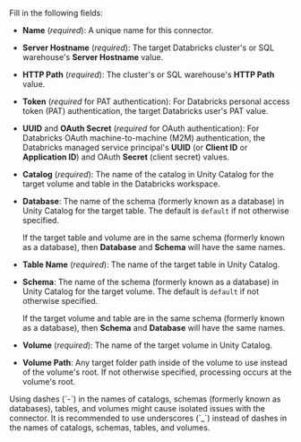 Fill in the following fields:

- **Name** (_required_): A unique name for this connector.
- **Server Hostname** (_required_): The target Databricks cluster's or SQL warehouse's **Server Hostname** value.
- **HTTP Path** (_required_): The cluster's or SQL warehouse's **HTTP Path** value.
- **Token** (_required_ for PAT authentication): For Databricks personal access token (PAT) authentication, the target Databricks user's PAT value.
- **UUID** and **OAuth Secret** (_required_ for OAuth authentication): For Databricks OAuth machine-to-machine (M2M) authentication, the Databricks managed service principal's **UUID** (or **Client ID** or **Application ID**) and OAuth **Secret** (client secret) values. 
- **Catalog** (_required_): The name of the catalog in Unity Catalog for the target volume and table in the Databricks workspace.
- **Database**: The name of the schema (formerly known as a database) in Unity Catalog for the target table. The default is `default` if not otherwise specified.

  If the target table and volume are in the same schema (formerly known as a database), then **Database** and **Schema** will have the same names.

- **Table Name** (_required_): The name of the target table in Unity Catalog.
- **Schema**: The name of the schema (formerly known as a database) in Unity Catalog for the target volume. The default is `default` if not otherwise specified.

  If the target volume and table are in the same schema (formerly known as a database), then **Schema** and **Database** will have the same names.

- **Volume** (_required_): The name of the target volume in Unity Catalog.
- **Volume Path**: Any target folder path inside of the volume to use instead of the volume's root. If not otherwise specified, processing occurs at the volume's root.

<Note>
    Using dashes (`-`) in the names of catalogs, schemas (formerly known as databases), tables, and volumes might cause isolated issues with the connector. It is 
    recommended to use underscores (`_`) instead of dashes in the names of catalogs, schemas, tables, and volumes.
</Note>